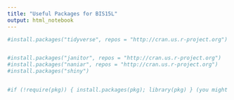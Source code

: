 ```yaml
---
title: "Useful Packages for BIS15L"
output: html_notebook
---
```


```r
#install.packages("tidyverse", repos = "http://cran.us.r-project.org")


#install.packages("janitor", repos = "http://cran.us.r-project.org")
#install.packages("naniar", repos = "http://cran.us.r-project.org")
#install.packages("shiny")


#if (!require(pkg)) { install.packages(pkg); library(pkg) } (you might need character.only=TRUE
```

